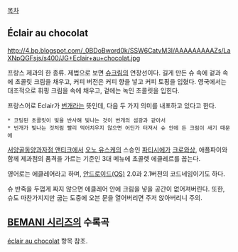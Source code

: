[[목차]]

== Éclair au chocolat ==
http://4.bp.blogspot.com/_0BDoBword0k/SSW6CatvM3I/AAAAAAAAAZs/LaXNpQGFsjs/s400/JG+Eclair+au+chocolat.jpg

프랑스 제과의 한 종류. 제법으로 보면 [[슈크림]]의 연장선이다. 길게 만든 슈 속에 겉과 속에 초콜릿 크림을 채우고, 커피 버전은 커피 향을 넣고 커피 토핑을 입혔다. 영국에서는 대조적으로 휘핑 크림을 속에 채우고, 겉에는 녹인 초콜릿을 입힌다.

프랑스어로 Eclair가 [[번개]]라는 뜻인데, 다음 두 가지 의미를 내포하고 있다고 한다.

 * 코팅된 초콜릿이 빛을 반사해 빛나는 것이 번개의 섬광과 같아서
 * 번개가 빛나는 것처럼 빨리 먹어치우지 않으면 어딘가 터져서 슈 안에 든 크림이 새기 때문에

[[서양골동양과자점 앤티크]]에서 [[오노 유스케]]의 스승인 [[파티시에]]가 [[크로와상]], 애플파이와 함께 제과점의 품격을 가르는 기준인 3대 메뉴에 초콜렛 에클레르를 꼽는다.  

영어로는 에클레어라고 하며, [[안드로이드(OS)]] 2.0과 2.1버젼의 코드네임이기도 하다.

슈 반죽을 두껍게 짜지 않으면 에클레어 안에 크림을 넣을 공간이 없어져버린다. 또한, 슈도 마찬가지지만 굽는 도중에 오븐 문을 열어버리면 주저 앉아버리니 주의.
== [[BEMANI 시리즈]]의 수록곡 ==
[[éclair au chocolat]] 항목 참조.
